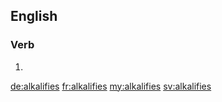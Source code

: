 ==English==

===Verb===
{{head|en|verb form}}

# {{en-third-person singular of|alkalify}}

[[de:alkalifies]]
[[fr:alkalifies]]
[[my:alkalifies]]
[[sv:alkalifies]]